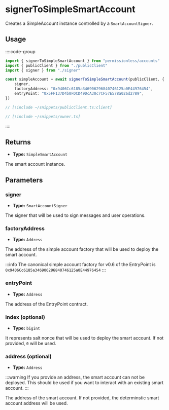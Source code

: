 
<VersionWarning version="0.2" />

# signerToSimpleSmartAccount

Creates a SimpleAccount instance controlled by a `SmartAccountSigner`.

## Usage

::::code-group

```ts [example.ts]
import { signerToSimpleSmartAccount } from "permissionless/accounts"
import { publicClient } from "./publicClient"
import { signer } from "./signer"

const simpleAccount = await signerToSimpleSmartAccount(publicClient, {
	signer,
	factoryAddress: "0x9406Cc6185a346906296840746125a0E44976454",
	entryPoint: "0x5FF137D4b0FDCD49DcA30c7CF57E578a026d2789",
})
```

```ts [publicClient.ts]
// [!include ~/snippets/publicClient.ts:client]
```

```ts [owner.ts]
// [!include ~/snippets/owner.ts]
```

::::

## Returns

- **Type:** `SimpleSmartAccount`

The smart account instance.

## Parameters

### signer

- **Type:** `SmartAccountSigner`

The signer that will be used to sign messages and user operations.

### factoryAddress

- **Type:** `Address`

The address of the simple account factory that will be used to deploy the smart account.

:::info
The canonical simple account factory for v0.6 of the EntryPoint is `0x9406Cc6185a346906296840746125a0E44976454`
:::

### entryPoint

- **Type:** `Address`

The address of the EntryPoint contract.

### index (optional)

- **Type:** `bigint`

It represents salt nonce that will be used to deploy the smart account. If not provided, `0` will be used.

### address (optional)

- **Type:** `Address`

:::warning
If you provide an address, the smart account can not be deployed. This should be used if you want to interact with an existing smart account.
:::

The address of the smart account. If not provided, the determinstic smart account address will be used.
